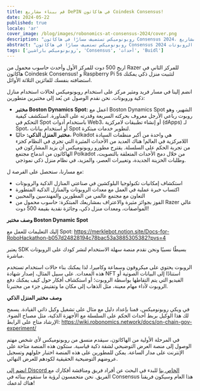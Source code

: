 ```yaml
---
title: قم ببناء مشاريع DePIN في هاكاثون Coindesk Consensus!
date: 2024-05-22
published: true
locale: 'ar'
cover_image: /blog/images/robonomics-at-consensus-2024/cover.png
description: "روبونوميكس تستضيف مسارًا في هاكاثون Consensus 2024، تحدّي المشاركين لبناء مشاريع DePIN مفيدة. سيكون لدى المشاركين الوصول عن بُعد إلى مختبرات الروبوتات والمنازل الذكية ويمكنهم إضافة أدواتهم المفضلة من Web3 لبناء البنية التحتية للعالم الحقيقي."
abstract: "روبونوميكس تستضيف مسارًا في هاكاثون Consensus 2024 يمنح المشاركين الوصول للعمل مع منازل ذكية ومعدات الروبوتات"
tags: ['روبونوميكس باراشين', 'Consensus', 'أحداث', 'Buidl']
---
```


اربح 500 دوت للمركز الأول وأحدث حاسوب محمول من Razer للمركز الثاني في هاكاثون Coindesk Consensus! و Raspberry Pi 5s لتثبيت منزل ذكي يمكنك استضافته بنفسك للفائزين الثلاثة الأوائل.

انضم إلينا في مسار فريد ومثير مركز على استخدام روبونوميكس لحالات استخدام منازل ذكية وروبوتات. نحن نقدم الوصول عن بُعد إلى مختبرين متطورين:

- **مختبر Boston Dynamics Spot:** اعمل مع Boston Dynamics Spot الشهير، وهو روبوت رباعي الأرجل معروف بحركته السريعة وقدرته على المناورة. استكشف كيفية التحكم في Spot باستخدام أدوات Web3، أو إنشاء تطبيقات لامركزية (dApps) لـ Spot، أو استخدام بيانات Spot لتطوير خدمات مبتكرة.
- **مختبر المنزل الذكي:** حاليًا، Polkadot هي واحدة من أكبر منظمات السيادة اللامركزية في العالم! هناك العديد من الأحداث المثيرة التي تجري في النظام كجزء من تجربة الحكم على السلسلة. يقترح مطورو روبونوميكس أن يزيد المشاركون في الهاكاثون من اندماج مجتمع Polkadot من خلال دمج الأحداث المتعلقة بالتصويت، وطلبات الخزينة الجديدة، وتغييرات العصر، والمزيد، في نظام منزل ذكي نموذجي.

مع مسارنا، ستحصل على الفرصة ل:

- استكشاف إمكانيات تكنولوجيا البلوكشين في صناعتي المنازل الذكية والروبوتات
- اكتساب خبرة عملية في العمل مع معدات الروبوتات والمنازل الذكية المتطورة
- التعاون مع مجتمع عالمي من المطورين والمهندسين والمحبين
- الفوز بجوائز مثيرة والاعتراف بمشاريعك المبتكرة: حاسوب محمول من Razer عالي المواصفات، ومعدات منزل ذكي، وجائزة نقدية بقيمة 500 دوت!

**وصف مختبر Boston Dynamic Spot**

إليك التعليمات للعمل مع Spot: https://merklebot.notion.site/Docs-for-RoboHackathon-b057d24828194c78bac53a3885305382?pvs=4

يعتبر SDK بسيطًا نسبيًا ونحن نقدم منصة سهلة الاستخدام لنشر كودك على الروبوتات مباشرة.

الروبوت يحتوي على ميكروفون وسماعة وكاميرا، لذا يمكنك بناء حالات استخدام تستخدم هذه المعدات. على سبيل المثال، إصدار شهادة NFT استنادًا إلى البيانات الصوتية أو الفيديو التي يتم التقاطها بواسطة الروبوت؛ أو استكشاف أفكار حول كيف يمكنك دفع الروبوت لأداء مهام معينة، مثل الذهاب إلى مكان ما وتفتيش جزء من مختبرنا.

**وصف مختبر المنزل الذكي**

في ويكي روبونوميكس، قمنا بإعداد دليل مع مثال على تشغيل وكيل ذاتي القيادة. يسمح لك هذا الوكيل بربط أحداث الحكم على السلسلة مع الأجهزة الذكية، مثل مصباح الضوء. الإرشاد متاح على الرابط: https://wiki.robonomics.network/docs/on-chain-gov-experiment/

في المرحلة الأولية من الهاكاثون، سيقدم منسق من روبونوميكس لأي شخص مهتم الوصول إلى منصة العرض التوضيحي لشقة ذكية قياسية. ستكون هذه المنصة متاحة على الإنترنت على مدار الساعة. يمكن للمطورين على هذه المنصة اختبار حلولهم وتسجيل عروضهم التوضيحية الحقيقية لكودهم للعرض النهائي.

[انضم إلى Discord الخاص بنا](https://discord.gg/k9G2WQWcmj) للبدء في البحث عن أفراد فريق ومناقشة أفكارك مع الفريق. نحن متحمسون لرؤية ما ستقوم ببنائه في Consensus هذا العام وسيكون فريقنا هناك لدعمك!